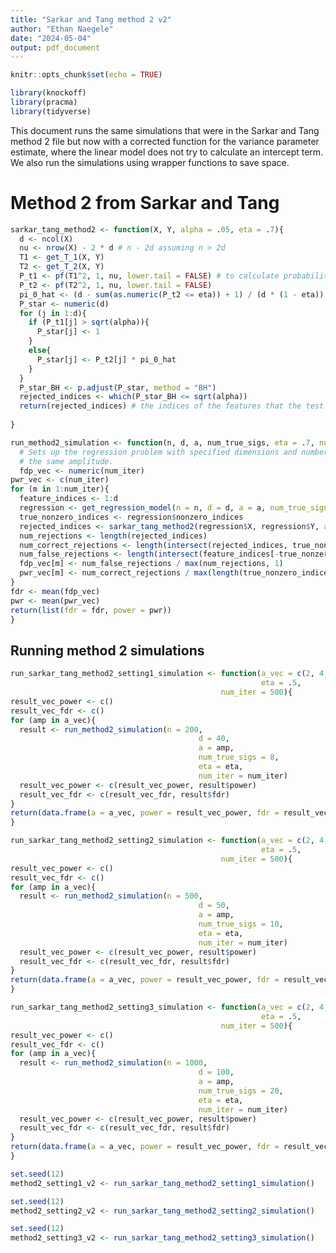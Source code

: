```yaml
---
title: "Sarkar and Tang method 2 v2"
author: "Ethan Naegele"
date: "2024-05-04"
output: pdf_document
---
```


```r
knitr::opts_chunk$set(echo = TRUE)
```

```r
library(knockoff)
library(pracma)
library(tidyverse)
```

This document runs the same simulations that were in the Sarkar and Tang method 2 file but now with a corrected function for the variance parameter estimate, where the linear model does not try to calculate an intercept term. We also run the simulations using wrapper functions to save space. 

# Method 2 from Sarkar and Tang

```r
sarkar_tang_method2 <- function(X, Y, alpha = .05, eta = .7){
  d <- ncol(X)
  nu <- nrow(X) - 2 * d # n - 2d assuming n > 2d
  T1 <- get_T_1(X, Y)
  T2 <- get_T_2(X, Y)
  P_t1 <- pf(T1^2, 1, nu, lower.tail = FALSE) # to calculate probabilities with the t^2_n distribution, have to use the F(1, n) distribution
  P_t2 <- pf(T2^2, 1, nu, lower.tail = FALSE)
  pi_0_hat <- (d - sum(as.numeric(P_t2 <= eta)) + 1) / (d * (1 - eta)) # Storey-type null proportion estimate in Step 2
  P_star <- numeric(d)
  for (j in 1:d){
    if (P_t1[j] > sqrt(alpha)){
      P_star[j] <- 1
    }
    else{
      P_star[j] <- P_t2[j] * pi_0_hat
    }
  }
  P_star_BH <- p.adjust(P_star, method = "BH")
  rejected_indices <- which(P_star_BH <= sqrt(alpha))
  return(rejected_indices) # the indices of the features that the test concludes are nonzero
  
}
```


```r
run_method2_simulation <- function(n, d, a, num_true_sigs, eta = .7, num_iter = 300){
  # Sets up the regression problem with specified dimensions and number of true signals, all of which have
  # the same amplitude. 
  fdp_vec <- numeric(num_iter)
pwr_vec <- c(num_iter)
for (m in 1:num_iter){
  feature_indices <- 1:d
  regression <- get_regression_model(n = n, d = d, a = a, num_true_signals = num_true_sigs)
  true_nonzero_indices <- regression$nonzero_indices
  rejected_indices <- sarkar_tang_method2(regression$X, regression$Y, alpha = .05, eta = eta)
  num_rejections <- length(rejected_indices)
  num_correct_rejections <- length(intersect(rejected_indices, true_nonzero_indices))
  num_false_rejections <- length(intersect(feature_indices[-true_nonzero_indices], rejected_indices))
  fdp_vec[m] <- num_false_rejections / max(num_rejections, 1)
  pwr_vec[m] <- num_correct_rejections / max(length(true_nonzero_indices), 1)
}
fdr <- mean(fdp_vec)
pwr <- mean(pwr_vec)
return(list(fdr = fdr, power = pwr))
}
```



## Running method 2 simulations

```r
run_sarkar_tang_method2_setting1_simulation <- function(a_vec = c(2, 4, 6, 8, 10), 
                                                        eta = .5,
                                               num_iter = 500){
result_vec_power <- c()
result_vec_fdr <- c()
for (amp in a_vec){
  result <- run_method2_simulation(n = 200,
                                          d = 40,
                                          a = amp, 
                                          num_true_sigs = 8,
                                          eta = eta, 
                                          num_iter = num_iter)
  result_vec_power <- c(result_vec_power, result$power)
  result_vec_fdr <- c(result_vec_fdr, result$fdr)
}
return(data.frame(a = a_vec, power = result_vec_power, fdr = result_vec_fdr))
}
```


```r
run_sarkar_tang_method2_setting2_simulation <- function(a_vec = c(2, 4, 6, 8, 10), 
                                                        eta = .5,
                                               num_iter = 500){
result_vec_power <- c()
result_vec_fdr <- c()
for (amp in a_vec){
  result <- run_method2_simulation(n = 500,
                                          d = 50,
                                          a = amp, 
                                          num_true_sigs = 10,
                                          eta = eta, 
                                          num_iter = num_iter)
  result_vec_power <- c(result_vec_power, result$power)
  result_vec_fdr <- c(result_vec_fdr, result$fdr)
}
return(data.frame(a = a_vec, power = result_vec_power, fdr = result_vec_fdr))
}
```



```r
run_sarkar_tang_method2_setting3_simulation <- function(a_vec = c(2, 4, 6, 8, 10), 
                                                        eta = .5,
                                               num_iter = 500){
result_vec_power <- c()
result_vec_fdr <- c()
for (amp in a_vec){
  result <- run_method2_simulation(n = 1000,
                                          d = 100,
                                          a = amp, 
                                          num_true_sigs = 20,
                                          eta = eta, 
                                          num_iter = num_iter)
  result_vec_power <- c(result_vec_power, result$power)
  result_vec_fdr <- c(result_vec_fdr, result$fdr)
}
return(data.frame(a = a_vec, power = result_vec_power, fdr = result_vec_fdr))
}
```



```r
set.seed(12)
method2_setting1_v2 <- run_sarkar_tang_method2_setting1_simulation()
```


```r
set.seed(12)
method2_setting2_v2 <- run_sarkar_tang_method2_setting2_simulation()
```



```r
set.seed(12)
method2_setting3_v2 <- run_sarkar_tang_method2_setting3_simulation()
```




